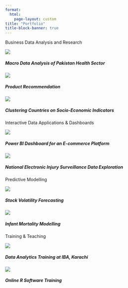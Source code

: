 ```yaml
---
format:
  html:
    page-layout: custom
title: "Portfolio"
title-block-banner: true
---
```


::: {#heading}
Business Data Analysis and Research
:::

::: grid
::: g-col-6
<img src="1.png"/>

<h5>Macro Data Analysis of Pakistan Health Sector</h5>
:::

::: g-col-6
<img src="2.png"/>

<h5>Product Recommendation</h5>
:::

::: g-col-6
<img src="3.png"/>

<h5>Clustering Countries on Socio-Economic Indicators</h5>
:::
:::

<div>

Interactive Data Applications & Dashboards

</div>

::: grid
::: g-col-6
<img src="1.png"/>

<h5>Power BI Dashboard for an E-commerce Platform</h5>
:::

::: g-col-6
<img src="2.png"/>

<h5>National Electronic Injury Surveillance Data Exploration</h5>
:::
:::

<div>

Predictive Modelling

</div>

::: grid
::: g-col-6
<img src="1.png"/>

<h5>Stock Volatility Forecasting</h5>
:::

::: g-col-6
<img src="2.png"/>

<h5>Infant Mortality Modelling</h5>
:::
:::

<div>

Training & Teaching

</div>

::: grid
::: g-col-6
<img src="1.png"/>

<h5>Data Analytics Training at IBA, Karachi</h5>
:::

::: g-col-6
<img src="2.png"/>

<h5>Online R Software Training</h5>
:::
:::
